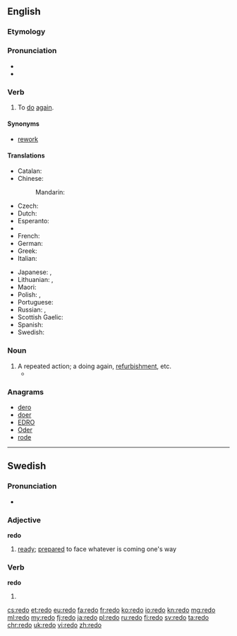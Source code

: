 {{also|rēdo}}
==English==

===Etymology===
{{prefix|re|do}}

===Pronunciation===
* {{IPA|/ɻiˈdʊ/}}
* {{audio|en-us-redo.ogg|Audio (US)}}

===Verb===
{{en-verb|redoes|redoing|redid|redone}}

# To [[do]] [[again]].

====Synonyms====
* {{sense|to do again}} [[rework]]

====Translations====
{{trans-top|to do again}}
* Catalan: {{t+|ca|refer}}
* Chinese:
*: Mandarin: {{t-|cmn|重做|tr=chóngzuò|sc=Hani}}
* Czech: {{t-|cs|předělat}}
* Dutch: {{t-|nl|herdoen}}
* Esperanto: {{t-|eo|refari}}
* {{trreq|Finnish}}
* French: {{t+|fr|refaire}}
* German: {{t|de|[[noch einmal]] [[machen]]}}
* Greek: {{t+|el|ξανακάνω}}
* Italian: {{t+|it|rifare}}
{{trans-mid}}
* Japanese: {{t-|ja|やり直す|tr=やりなおす, yarinaosu|sc=Jpan}}, {{t-|ja|[[再び]][[やる]]|tr=ふたたびやる, futatabi yaru|sc=Jpan}}
* Lithuanian: {{t-|lt|perdaryti}}, {{t+|lt|perdirbti}}
* Maori: {{t-|mi|tārua}}
* Polish: {{t-|pl|przerabiać|impf}}, {{t+|pl|przerobić|pf}}
* Portuguese: {{t+|pt|refazer}}
* Russian: {{t+|ru|переде́лывать|impf}}, {{t+|ru|переде́лать|pf}}
* Scottish Gaelic: {{t-|gd|ath-dhèan}}
* Spanish: {{t+|es|rehacer}}
* Swedish: {{t-|sv|göra om}}
{{trans-bottom}}

===Noun===
{{en-noun}}

# A repeated action; a doing again, [[refurbishment]], etc.
#* {{quote-news|year=2008|date=June 1|author=C. J. Hughes|title=Where Change Is Underfoot, and Overhead|work=New York Times|url=http://www.nytimes.com/2008/06/01/realestate/01living.html
|passage=Eight years ago, the apartment cost $292,000, and the three '''redos''' totaled $48,000, but though he has no plans to sell, he thinks he could get $600,000 for the place today. }}

===Anagrams===
* [[dero#English|dero]]
* [[doer#English|doer]]
* [[EDRO#English|EDRO]]
* [[Oder#English|Oder]]
* [[rode#English|rode]]

----

==Swedish==

===Pronunciation===
* {{audio|Sv-redo.ogg|audio}}

===Adjective===
'''redo'''

# [[ready]]; [[prepared]] to face whatever is coming one's way

===Verb===
'''redo'''

# {{sv-verb-form-past|rida|plural of=red}}

[[cs:redo]]
[[et:redo]]
[[eu:redo]]
[[fa:redo]]
[[fr:redo]]
[[ko:redo]]
[[io:redo]]
[[kn:redo]]
[[mg:redo]]
[[ml:redo]]
[[my:redo]]
[[fj:redo]]
[[ja:redo]]
[[pl:redo]]
[[ru:redo]]
[[fi:redo]]
[[sv:redo]]
[[ta:redo]]
[[chr:redo]]
[[uk:redo]]
[[vi:redo]]
[[zh:redo]]